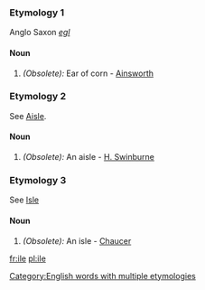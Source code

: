 ===Etymology 1===
Anglo Saxon ''[[egl]]''
====Noun====
#''(Obsolete):'' Ear of corn - [[Ainsworth]]

===Etymology 2===
See [[Aisle]].
====Noun====
#''(Obsolete):'' An aisle - [[H. Swinburne]]

===Etymology 3===
See [[Isle]]
====Noun====
#''(Obsolete):'' An isle - [[Chaucer]]

[[Category:English words with multiple etymologies]]
[[fr:ile]]
[[pl:ile]]